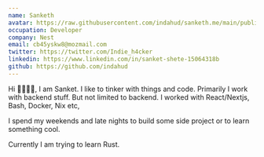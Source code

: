 ```yaml
---
name: Sanketh
avatar: https://raw.githubusercontent.com/indahud/sanketh.me/main/public/static/images/avatar.webp
occupation: Developer
company: Nest
email: cb45yskw8@mozmail.com
twitter: https://twitter.com/Indie_h4cker
linkedin: https://www.linkedin.com/in/sanket-shete-15064318b
github: https://github.com/indahud
---
```


Hi 🖐🏻🖐🏻, I am Sanket. I like to tinker with things and code.
Primarily I work with backend stuff. But not limited to backend. I worked with React/Nextjs, Bash, Docker, Nix etc,

I spend my weekends and late nights to build some side project or to learn something cool.

Currently I am trying to learn Rust.


